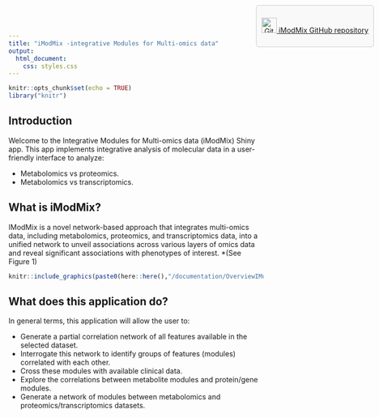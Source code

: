 ```yaml
---
title: "iModMix -integrative Modules for Multi-omics data"
output: 
  html_document:
    css: styles.css
---
```


```r
knitr::opts_chunk$set(echo = TRUE)
library("knitr")

```

## Introduction

Welcome to the Integrative Modules for Multi-omics data (iModMix) Shiny app. This app implements integrative analysis of molecular data in a user-friendly interface to analyze:

- Metabolomics vs proteomics.
- Metabolomics vs transcriptomics.

<style>
  .github-button {
    position: absolute;
    top: 10px;
    right: 10px;
    border: 1px solid #ccc;
    padding: 10px;
    background-color: #f9f9f9;
    border-radius: 5px;
    text-align: center;
  }
</style>

<div class="github-button">
  <a href="https://github.com/IsisNarvaez/iModMix">
    <img src="https://github.com/favicon.ico" width="30" height="30" alt="GitHub" />
    <span>iModMix GitHub repository</span>
  </a>
</div>

## What is iModMix?
IModMix is a novel network-based approach that integrates multi-omics data, including metabolomics, proteomics, and transcriptomics data, into a unified network to unveil associations across various layers of omics data and reveal significant associations with phenotypes of interest. *(See Figure 1)

```r
knitr::include_graphics(paste0(here::here(),"/documentation/OverviewIModMix.png"), error = FALSE)
```


## What does this application do?

In general terms, this application will allow the user to:

- Generate a partial correlation network of all features available in the selected dataset.
- Interrogate this network to identify groups of features (modules) correlated with each other.
- Cross these modules with available clinical data.
- Explore the correlations between metabolite modules and protein/gene modules.
- Generate a network of modules between metabolomics and proteomics/transcriptomics datasets.



